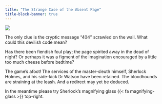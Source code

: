```yaml
---
title: "The Strange Case of the Absent Page"
title-block-banner: true
---
```


::: grid
::: g-col-6
![](files/images/404-light.png)
<!-- ![](files/images/404-light.png){.light-mode} -->
<!-- ![](files/images/404-dark.png){.dark-mode} -->
:::

::: g-col-6
The only clue is the cryptic message "404" scrawled on the wall. What could this devilish code mean?

Has there been fiendish foul play; the page spirited away in the dead of night? Or perhaps it was a figment of the imagination encouraged by a little too much cheese before bedtime?

The game's afoot! The services of the master-sleuth himself, Sherlock Holmes, and his side-kick Dr Watson have been retained. The bloodhounds are straining at the leash. And a redirect may yet be deduced.

In the meantime please try Sherlock's magnifying glass {{< fa magnifying-glass >}} top-right.
:::
:::